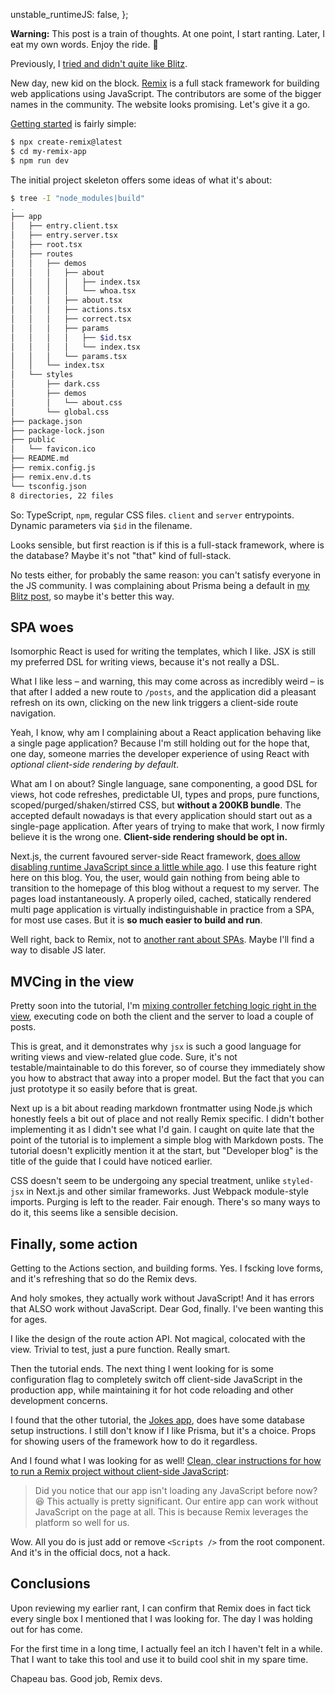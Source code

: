   unstable_runtimeJS: false,
};

<Meta
  title="First impressions with Remix"
  date="2021-12-07"
  description="Trying out a modern JS framework"
/>

**Warning:** This post is a train of thoughts. At one point, I start ranting.
Later, I eat my own words. Enjoy the ride. 🚂

Previously, I [tried and didn't quite like Blitz](/blitz).

New day, new kid on the block. [Remix](https://remix.run/) is a full stack
framework for building web applications using JavaScript. The contributors are
some of the bigger names in the community. The website looks promising. Let's
give it a go.

[Getting started](https://remix.run/docs/en/v1/tutorials/blog) is fairly
simple:

```bash
$ npx create-remix@latest
$ cd my-remix-app
$ npm run dev
```

The initial project skeleton offers some ideas of what it's about:

```bash
$ tree -I "node_modules|build"
.
├── app
│   ├── entry.client.tsx
│   ├── entry.server.tsx
│   ├── root.tsx
│   ├── routes
│   │   ├── demos
│   │   │   ├── about
│   │   │   │   ├── index.tsx
│   │   │   │   └── whoa.tsx
│   │   │   ├── about.tsx
│   │   │   ├── actions.tsx
│   │   │   ├── correct.tsx
│   │   │   ├── params
│   │   │   │   ├── $id.tsx
│   │   │   │   └── index.tsx
│   │   │   └── params.tsx
│   │   └── index.tsx
│   └── styles
│       ├── dark.css
│       ├── demos
│       │   └── about.css
│       └── global.css
├── package.json
├── package-lock.json
├── public
│   └── favicon.ico
├── README.md
├── remix.config.js
├── remix.env.d.ts
└── tsconfig.json
8 directories, 22 files
```

So: TypeScript, `npm`, regular CSS files. `client` and `server` entrypoints.
Dynamic parameters via `$id` in the filename.

Looks sensible, but first reaction is if this is a full-stack framework, where
is the database? Maybe it's not "that" kind of full-stack.

No tests either, for probably the same reason: you can't satisfy everyone in
the JS community. I was complaining about Prisma being a default in [my Blitz
post](/blitz), so maybe it's better this way.

## SPA woes

Isomorphic React is used for writing the templates, which I like. JSX is still
my preferred DSL for writing views, because it's not really a DSL.

What I like less &ndash; and warning, this may come across as incredibly weird
&ndash; is that after I added a new route to `/posts`, and the application did
a pleasant refresh on its own, clicking on the new link triggers a client-side
route navigation.

Yeah, I know, why am I complaining about a React application behaving like a
single page application? Because I'm still holding out for the hope that, one
day, someone marries the developer experience of using React with *optional
client-side rendering by default*.

What am I on about? Single language, sane componenting, a good DSL for views,
hot code refreshes, predictable UI, types and props, pure functions,
scoped/purged/shaken/stirred CSS, but **without a 200KB bundle**. The accepted
default nowadays is that every application should start out as a single-page
application. After years of trying to make that work, I now firmly believe it
is the wrong one. **Client-side rendering should be opt in.**

Next.js, the current favoured server-side React framework, [does allow
disabling runtime JavaScript since a little while
ago](https://piccalil.li/quick-tip/disable-client-side-react-with-next-js/). I
use this feature right here on this blog. You, the user, would gain nothing
from being able to transition to the homepage of this blog without a request to
my server. The pages load instantaneously. A properly oiled, cached, statically
rendered multi page application is virtually indistinguishable in practice from
a SPA, for most use cases. But it is **so much easier to build and run**.

Well right, back to Remix, not to [another rant about
SPAs](/stop-building-client-side-forms). Maybe I'll find a way to disable JS
later.

## MVCing in the view

Pretty soon into the tutorial, I'm [mixing controller fetching logic right in
the view](https://remix.run/docs/en/v1/tutorials/blog#loading-data), executing
code on both the client and the server to load a couple of posts.

This is great, and it demonstrates why `jsx` is such a good language for
writing views and view-related glue code. Sure, it's not testable/maintainable
to do this forever, so of course they immediately show you how to abstract that
away into a proper model. But the fact that you can just prototype it so easily
before that is great.

Next up is a bit about reading markdown frontmatter using Node.js which
honestly feels a bit out of place and not really Remix specific. I didn't
bother implementing it as I didn't see what I'd gain. I caught on quite late
that the point of the tutorial is to implement a simple blog with Markdown
posts. The tutorial doesn't explicitly mention it at the start, but "Developer
blog" is the title of the guide that I could have noticed earlier.

CSS doesn't seem to be undergoing any special treatment, unlike `styled-jsx` in
Next.js and other similar frameworks. Just Webpack module-style imports.
Purging is left to the reader. Fair enough. There's so many ways to do it, this
seems like a sensible decision.

## Finally, some action

Getting to the Actions section, and building forms. Yes. I fscking love forms,
and it's refreshing that so do the Remix devs.

And holy smokes, they actually work without JavaScript! And it has errors that
ALSO work without JavaScript. Dear God, finally. I've been wanting this for
ages.

I like the design of the route action API. Not magical, colocated with the
view. Trivial to test, just a pure function. Really smart.

Then the tutorial ends. The next thing I went looking for is some configuration
flag to completely switch off client-side JavaScript in the production app,
while maintaining it for hot code reloading and other development concerns.

I found that the other tutorial, the [Jokes
app](https://remix.run/docs/en/v1/tutorials/jokes), does have some database
setup instructions. I still don't know if I like Prisma, but it's a choice.
Props for showing users of the framework how to do it regardless.

And I found what I was looking for as well! [Clean, clear instructions for how
to run a Remix project without client-side
JavaScript](https://remix.run/docs/en/v1/tutorials/jokes#javascript):

> Did you notice that our app isn't loading any JavaScript before now? 😆 This
> actually is pretty significant. Our entire app can work without JavaScript on
> the page at all. This is because Remix leverages the platform so well for us.

Wow. All you do is just add or remove `<Scripts />` from the root component.
And it's in the official docs, not a hack.

## Conclusions

Upon reviewing my earlier rant, I can confirm that Remix does in fact tick
every single box I mentioned that I was looking for. The day I was holding out
for has come.

For the first time in a long time, I actually feel an itch I haven't felt in a
while. That I want to take this tool and use it to build cool shit in my spare
time.

Chapeau bas. Good job, Remix devs.
